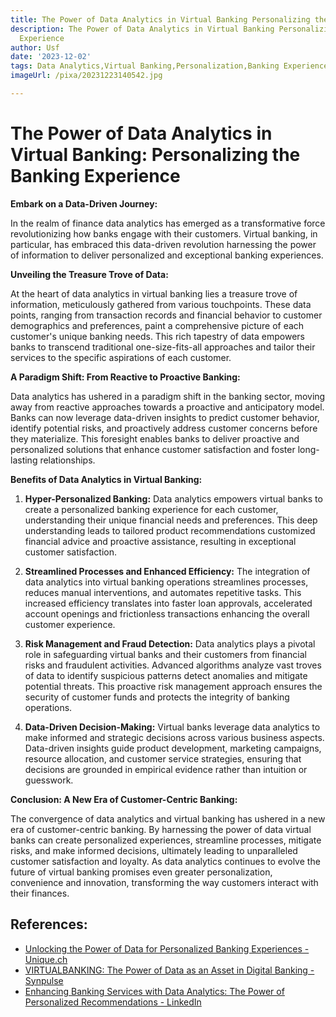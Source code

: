 ```yaml
---
title: The Power of Data Analytics in Virtual Banking Personalizing the Banking Experience
description: The Power of Data Analytics in Virtual Banking Personalizing the Banking
  Experience
author: Usf
date: '2023-12-02'
tags: Data Analytics,Virtual Banking,Personalization,Banking Experience
imageUrl: /pixa/20231223140542.jpg

---
```

# The Power of  Data Analytics in Virtual Banking: Personalizing the Banking  Experience

**Embark  on  a Data-Driven Journey:**

In the realm  of finance  data analytics  has emerged as a transformative force revolutionizing how banks engage with their customers. Virtual banking, in particular, has embraced this data-driven revolution  harnessing the power of information to deliver personalized and exceptional banking  experiences.

**Unveiling the Treasure Trove of Data:**

At the heart of data analytics in virtual banking lies a treasure trove of information, meticulously gathered from  various  touchpoints. These data points,  ranging from transaction records  and financial behavior to customer demographics and preferences, paint a comprehensive picture of each customer's unique banking needs. This rich tapestry of data empowers banks to  transcend traditional one-size-fits-all approaches and tailor their  services to the specific aspirations of each customer.

**A Paradigm Shift: From Reactive to Proactive Banking:**

Data  analytics has ushered in a paradigm shift in the banking sector, moving away from  reactive  approaches towards a proactive and anticipatory model. Banks can now leverage data-driven insights to predict  customer behavior, identify potential risks, and proactively address customer concerns before they materialize. This foresight enables banks to deliver proactive and personalized solutions that enhance customer satisfaction and foster long-lasting  relationships.

**Benefits of Data Analytics in Virtual Banking:**

1. **Hyper-Personalized Banking:** Data analytics empowers virtual banks  to create  a personalized banking experience for  each customer, understanding their unique financial needs  and preferences. This deep understanding leads to tailored product recommendations  customized financial advice and proactive assistance,  resulting in exceptional customer satisfaction.

2. **Streamlined Processes and Enhanced Efficiency:** The integration of data  analytics into virtual banking operations streamlines processes, reduces manual interventions, and automates  repetitive tasks. This increased efficiency translates into faster loan approvals, accelerated account openings and frictionless transactions enhancing the overall customer experience.

3.  **Risk Management  and Fraud Detection:** Data analytics plays a  pivotal role in safeguarding virtual banks and their customers from  financial risks and fraudulent activities. Advanced algorithms analyze vast troves of data to identify  suspicious  patterns detect anomalies and mitigate potential threats. This proactive risk management approach ensures the security of customer funds and protects the integrity of banking operations.

4. **Data-Driven Decision-Making:** Virtual banks leverage data analytics to make informed and strategic decisions across various business aspects. Data-driven insights guide product development, marketing  campaigns, resource allocation, and customer service strategies, ensuring  that decisions are grounded in empirical  evidence rather than intuition  or guesswork.

**Conclusion: A New Era of  Customer-Centric Banking:**

The convergence of data analytics and virtual banking  has ushered in a  new era of customer-centric banking. By harnessing the power of data virtual banks can create personalized experiences, streamline processes, mitigate risks,  and make informed decisions, ultimately leading  to unparalleled customer satisfaction and loyalty. As data analytics continues to evolve the future of virtual banking  promises even greater personalization, convenience and innovation, transforming the way customers interact  with their  finances.

## References:
- [Unlocking the Power of Data for Personalized Banking Experiences - Unique.ch](https://www.unique.ch/en/blog/unlocking-the-power-of-data-for-personalized-banking-experiences)
- [VIRTUALBANKING: The Power of Data as an Asset in Digital Banking - Synpulse](https://www.synpulse.com/en/insights/the-power-of-data-as-an-asset-in-digital-banking)
- [Enhancing Banking Services with Data Analytics: The Power of Personalized Recommendations - LinkedIn](https://www.linkedin.com/pulse/enhancing-banking-services-data-analytics-power-personalized-7fwkc)
